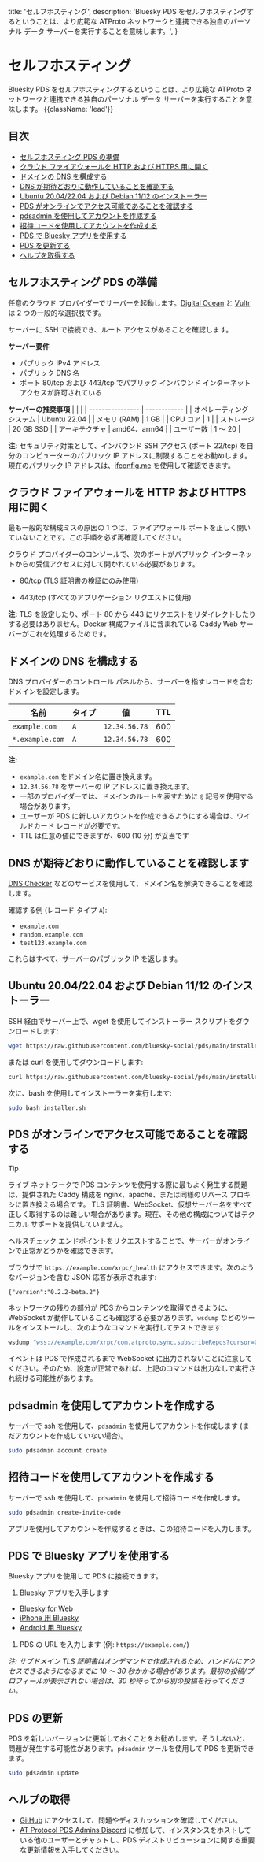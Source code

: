 title: 'セルフホスティング',
description:
'Bluesky PDS をセルフホスティングするということは、より広範な ATProto ネットワークと連携できる独自のパーソナル データ サーバーを実行することを意味します。',
}

# セルフホスティング

Bluesky PDS をセルフホスティングするということは、より広範な ATProto ネットワークと連携できる独自のパーソナル データ サーバーを実行することを意味します。 {{className: 'lead'}}

## 目次

* [セルフホスティング PDS の準備](#preparation-for-self-hosting-pds)
* [クラウド ファイアウォールを HTTP および HTTPS 用に開く](#open-your-cloud-firewall-for-http-and-https)
* [ドメインの DNS を構成する](#configure-dns-for-your-domain)
* [DNS が期待どおりに動作していることを確認する](#check-that-dns-is-working-as-expected)
* [Ubuntu 20.04/22.04 および Debian 11/12 のインストーラー](#installer-on-ubuntu-20-04-22-04-and-debian-11-12)
* [PDS がオンラインでアクセス可能であることを確認する](#verifying-that-your-pds-is-online-and-accessible)
* [pdsadmin を使用してアカウントを作成する](#creating-an-account-using-pdsadmin)
* [招待コードを使用してアカウントを作成する](#creating-an-account-using-an-invite-code)
* [PDS で Bluesky アプリを使用する](#using-the-bluesky-app-with-your-pds)
* [PDS を更新する](#updating-your-pds)
* [ヘルプを取得する](#getting-help)

<h2 id="preparation-for-self-hosting-pds">セルフホスティング PDS の準備</h2>

任意のクラウド プロバイダーでサーバーを起動します。[Digital Ocean](https://digitalocean.com/) と [Vultr](https://vultr.com/) は 2 つの一般的な選択肢です。

サーバーに SSH で接続でき、ルート アクセスがあることを確認します。

**サーバー要件**
* パブリック IPv4 アドレス
* パブリック DNS 名
* ポート 80/tcp および 443/tcp でパブリック インバウンド インターネット アクセスが許可されている

**サーバーの推奨事項**
| | |
| ---------------- | ------------ |
| オペレーティング システム | Ubuntu 22.04 |
| メモリ (RAM) | 1 GB |
| CPU コア | 1 |
| ストレージ | 20 GB SSD |
| アーキテクチャ | amd64、arm64 |
| ユーザー数 | 1 ～ 20 |

**注:** セキュリティ対策として、インバウンド SSH アクセス (ポート 22/tcp) を自分のコンピューターのパブリック IP アドレスに制限することをお勧めします。現在のパブリック IP アドレスは、[ifconfig.me](https://ifconfig.me/) を使用して確認できます。

<h2 id="open-your-cloud-firewall-for-http-and-https">クラウド ファイアウォールを HTTP および HTTPS 用に開く</h2>

最も一般的な構成ミスの原因の 1 つは、ファイアウォール ポートを正しく開いていないことです。この手順を必ず再確認してください。

クラウド プロバイダーのコンソールで、次のポートがパブリック インターネットからの受信アクセスに対して開かれている必要があります。

* 80/tcp (TLS 証明書の検証にのみ使用)

* 443/tcp (すべてのアプリケーション リクエストに使用)

**注:** TLS を設定したり、ポート 80 から 443 にリクエストをリダイレクトしたりする必要はありません。Docker 構成ファイルに含まれている Caddy Web サーバーがこれを処理するためです。

<h2 id="configure-dns-for-your-domain">ドメインの DNS を構成する</h2>

DNS プロバイダーのコントロール パネルから、サーバーを指すレコードを含むドメインを設定します。

| 名前 | タイプ | 値 | TTL |
| --------------- | ---- | ------------- | --- |
| `example.com` | `A` | `12.34.56.78` | 600 |
| `*.example.com` | `A` | `12.34.56.78` | 600 |

**注:**
* `example.com` をドメイン名に置き換えます。
* `12.34.56.78` をサーバーの IP アドレスに置き換えます。
* 一部のプロバイダーでは、ドメインのルートを表すために `@` 記号を使用する場合があります。
* ユーザーが PDS に新しいアカウントを作成できるようにする場合は、ワイルドカード レコードが必要です。
* TTL は任意の値にできますが、600 (10 分) が妥当です

<h2 id="check-that-dns-is-working-as-expected">DNS が期待どおりに動作していることを確認します</h2>

[DNS Checker](https://dnschecker.org/) などのサービスを使用して、ドメイン名を解決できることを確認します。

確認する例 (レコード タイプ `A`):
* `example.com`
* `random.example.com`
* `test123.example.com`

これらはすべて、サーバーのパブリック IP を返します。

<h2 id="installer-on-ubuntu-20-04-22-04-and-debian-11-12">Ubuntu 20.04/22.04 および Debian 11/12 のインストーラー</h2>

SSH 経由でサーバー上で、wget を使用してインストーラー スクリプトをダウンロードします:

```bash
wget https://raw.githubusercontent.com/bluesky-social/pds/main/installer.sh
```

または curl を使用してダウンロードします:

```bash
curl https://raw.githubusercontent.com/bluesky-social/pds/main/installer.sh >installer.sh
```

次に、bash を使用してインストーラーを実行します:

```bash
sudo bash installer.sh
```

<h2 id="verifying-that-your-pds-is-online-and-accessible">PDS がオンラインでアクセス可能であることを確認する</h2>

> [!TIP]
> ライブ ネットワークで PDS コンテンツを使用する際に最もよく発生する問題は、提供された Caddy 構成を nginx、apache、または同様のリバース プロキシに置き換える場合です。 TLS 証明書、WebSocket、仮想サーバー名をすべて正しく取得するのは難しい場合があります。現在、その他の構成についてはテクニカル サポートを提供していません。

ヘルスチェック エンドポイントをリクエストすることで、サーバーがオンラインで正常かどうかを確認できます。

ブラウザで `https://example.com/xrpc/_health` にアクセスできます。次のようなバージョンを含む JSON 応答が表示されます:

```
{"version":"0.2.2-beta.2"}
```

ネットワークの残りの部分が PDS からコンテンツを取得できるように、WebSocket が動作していることも確認する必要があります。`wsdump` などのツールをインストールし、次のようなコマンドを実行してテストできます:

```bash
wsdump "wss://example.com/xrpc/com.atproto.sync.subscribeRepos?cursor=0"
```

イベントは PDS で作成されるまで WebSocket に出力されないことに注意してください。そのため、設定が正常であれば、上記のコマンドは出力なしで実行され続ける可能性があります。

<h2 id="creating-an-account-using-pdsadmin">pdsadmin を使用してアカウントを作成する</h2>

サーバーで ssh を使用して、`pdsadmin` を使用してアカウントを作成します (まだアカウントを作成していない場合)。

```bash
sudo pdsadmin account create
```

<h2 id="creating-an-account-using-an-invite-code">招待コードを使用してアカウントを作成する</h2>

サーバーで ssh を使用して、`pdsadmin` を使用して招待コードを作成します。

```bash
sudo pdsadmin create-invite-code
```

アプリを使用してアカウントを作成するときは、この招待コードを入力します。

<h2 id="using-the-bluesky-app-with-your-pds">PDS で Bluesky アプリを使用する</h2>

Bluesky アプリを使用して PDS に接続できます。

1. Bluesky アプリを入手します
* [Bluesky for Web](https://bsky.app/)
* [iPhone 用 Bluesky](https://apps.apple.com/us/app/bluesky-social/id6444370199)
* [Android 用 Bluesky](https://play.google.com/store/apps/details?id=xyz.blueskyweb.app)
1. PDS の URL を入力します (例: `https://example.com/`)

_注: サブドメイン TLS 証明書はオンデマンドで作成されるため、ハンドルにアクセスできるようになるまでに 10 ～ 30 秒かかる場合があります。最初の投稿/プロフィールが表示されない場合は、30 秒待ってから別の投稿を行ってください。_

<h2 id="updating-your-pds">PDS の更新</h2>

PDS を新しいバージョンに更新しておくことをお勧めします。そうしないと、問題が発生する可能性があります。`pdsadmin` ツールを使用して PDS を更新できます。

```bash
sudo pdsadmin update
```

<h2 id="getting-help">ヘルプの取得</h2>

- [GitHub](https://github.com/bluesky-social/pds) にアクセスして、問題やディスカッションを確認してください。
- [AT Protocol PDS Admins Discord](https://discord.gg/e7hpHxRfBP) に参加して、インスタンスをホストしている他のユーザーとチャットし、PDS ディストリビューションに関する重要な更新情報を入手してください。